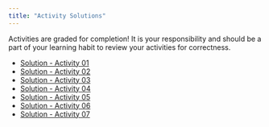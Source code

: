 ```yaml
---
title: "Activity Solutions"
---
```


Activities are graded for completion! It is your responsibility and should be a part of your learning habit to review your activities for correctness.

-   [Solution - Activity 01](documents/solutions/solution_act_01.html)
-   [Solution - Activity 02](documents/solutions/solution_act_02.html)
-   [Solution - Activity 03](documents/solutions/solution_act_03.html)
-   [Solution - Activity 04](documents/solutions/solution_act_04.html)
-   [Solution - Activity 05](documents/solutions/solution_act_05.html)
-   [Solution - Activity 06](documents/solutions/solution_act_06.html)
-   [Solution - Activity 07](documents/solutions/solution_act_07.html)
